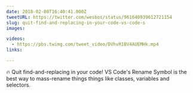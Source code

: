 ```yaml
---
date: 2018-02-08T16:40:41.000Z
tweetURL: https://twitter.com/wesbos/status/961640939612721154
slug: quit-find-and-replacing-in-your-code-vs-code-s
images:

videos:
  - https://pbs.twimg.com/tweet_video/DVhvR1BV4AUEMHk.mp4
links:

---
```

🔥 Quit find-and-replacing in your code! VS Code's Rename Symbol is the best way to mass-rename things things like classes, variables and selectors.
